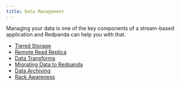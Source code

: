 ```yaml
---
title: Data Management
---
```


<head>
    <meta name="title" content="Data Management | Redpanda Docs"/>
    <meta name="description" content="Data management index page."/>
</head>

Managing your data is one of the key components of a stream-based application and Redpanda can help you with that. 

- [Tiered Storage](./tiered-storage)
- [Remote Read Replica](./remote-read-replicas)
- [Data Transforms](./data-transform)
- [Migrating Data to Redpanda](./data-migration)
- [Data Archiving](./data-archiving)
- [Rack Awareness](./data-archiving)